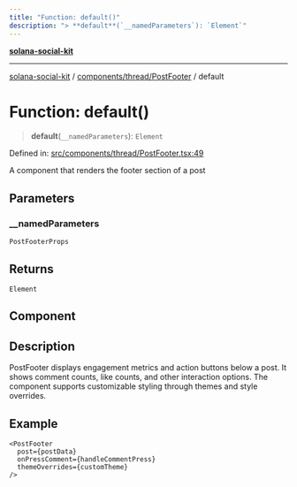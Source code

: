 ```yaml
---
title: "Function: default()"
description: "> **default**(`__namedParameters`): `Element`"
---
```


[**solana-social-kit**](../../../../README.mdx)

***

[solana-social-kit](../../../../README.mdx) / [components/thread/PostFooter](../README.mdx) / default

# Function: default()

> **default**(`__namedParameters`): `Element`

Defined in: [src/components/thread/PostFooter.tsx:49](https://github.com/SendArcade/solana-social-starter/blob/03568260ca96ed63f77049843c721de1cb011893/src/components/thread/PostFooter.tsx#L49)

A component that renders the footer section of a post

## Parameters

### \_\_namedParameters

`PostFooterProps`

## Returns

`Element`

## Component

## Description

PostFooter displays engagement metrics and action buttons below a post.
It shows comment counts, like counts, and other interaction options.
The component supports customizable styling through themes and style overrides.

## Example

```tsx
<PostFooter
  post={postData}
  onPressComment={handleCommentPress}
  themeOverrides={customTheme}
/>
```

